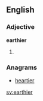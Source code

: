 ==English==

===Adjective===
'''earthier'''

# {{comparative of|earthy}}

===Anagrams===
* [[heartier#English|heartier]]

[[sv:earthier]]